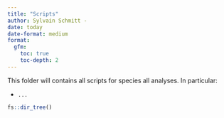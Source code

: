 ```yaml
---
title: "Scripts"
author: Sylvain Schmitt -
date: today
date-format: medium
format: 
  gfm:
    toc: true
    toc-depth: 2
---
```


This folder will contains all scripts for species all analyses. In particular:

-   `...`

```r
fs::dir_tree()
```
